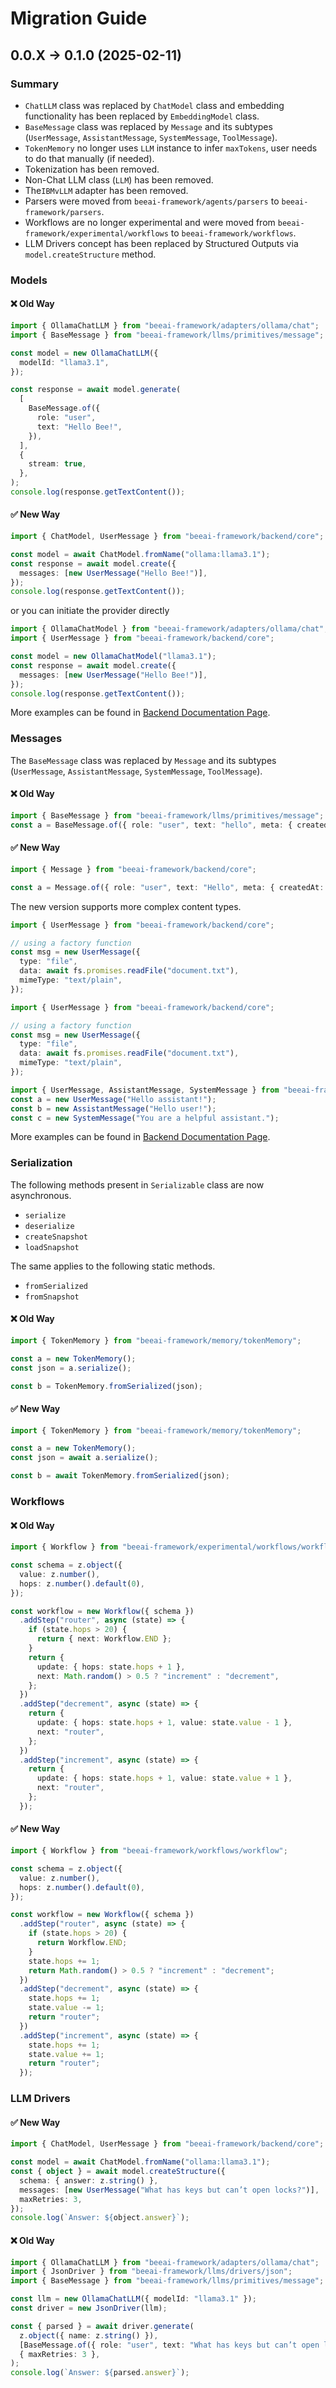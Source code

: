 # Migration Guide

## 0.0.X -> 0.1.0 (2025-02-11)

### Summary

- `ChatLLM` class was replaced by `ChatModel` class and embedding functionality has been replaced by `EmbeddingModel` class.
- `BaseMessage` class was replaced by `Message` and its subtypes (`UserMessage`, `AssistantMessage`, `SystemMessage`, `ToolMessage`).
- `TokenMemory` no longer uses `LLM` instance to infer `maxTokens`, user needs to do that manually (if needed).
- Tokenization has been removed.
- Non-Chat LLM class (`LLM`) has been removed.
- The`IBMvLLM` adapter has been removed.
- Parsers were moved from `beeai-framework/agents/parsers` to `beeai-framework/parsers`.
- Workflows are no longer experimental and were moved from `beeai-framework/experimental/workflows` to `beeai-framework/workflows`.
- LLM Drivers concept has been replaced by Structured Outputs via `model.createStructure` method.

### Models

#### ❌ Old Way

```ts
import { OllamaChatLLM } from "beeai-framework/adapters/ollama/chat";
import { BaseMessage } from "beeai-framework/llms/primitives/message";

const model = new OllamaChatLLM({
  modelId: "llama3.1",
});

const response = await model.generate(
  [
    BaseMessage.of({
      role: "user",
      text: "Hello Bee!",
    }),
  ],
  {
    stream: true,
  },
);
console.log(response.getTextContent());
```

#### ✅ New Way

```ts
import { ChatModel, UserMessage } from "beeai-framework/backend/core";

const model = await ChatModel.fromName("ollama:llama3.1");
const response = await model.create({
  messages: [new UserMessage("Hello Bee!")],
});
console.log(response.getTextContent());
```

or you can initiate the provider directly

```ts
import { OllamaChatModel } from "beeai-framework/adapters/ollama/chat";
import { UserMessage } from "beeai-framework/backend/core";

const model = new OllamaChatModel("llama3.1");
const response = await model.create({
  messages: [new UserMessage("Hello Bee!")],
});
console.log(response.getTextContent());
```

More examples can be found in [Backend Documentation Page](/typescript/modules/backend.md).

### Messages

The `BaseMessage` class was replaced by `Message` and its subtypes (`UserMessage`, `AssistantMessage`, `SystemMessage`, `ToolMessage`).

#### ❌ Old Way

```ts
import { BaseMessage } from "beeai-framework/llms/primitives/message";
const a = BaseMessage.of({ role: "user", text: "hello", meta: { createdAt: new Date() } });
```

#### ✅ New Way

```ts
import { Message } from "beeai-framework/backend/core";

const a = Message.of({ role: "user", text: "Hello", meta: { createdAt: new Date() } });
```

The new version supports more complex content types.

```ts
import { UserMessage } from "beeai-framework/backend/core";

// using a factory function
const msg = new UserMessage({
  type: "file",
  data: await fs.promises.readFile("document.txt"),
  mimeType: "text/plain",
});
```

```ts
import { UserMessage } from "beeai-framework/backend/core";

// using a factory function
const msg = new UserMessage({
  type: "file",
  data: await fs.promises.readFile("document.txt"),
  mimeType: "text/plain",
});
```

```ts
import { UserMessage, AssistantMessage, SystemMessage } from "beeai-framework/backend/core";
const a = new UserMessage("Hello assistant!");
const b = new AssistantMessage("Hello user!");
const c = new SystemMessage("You are a helpful assistant.");
```

More examples can be found in [Backend Documentation Page](/typescript/modules/backend.md).

### Serialization

The following methods present in `Serializable` class are now asynchronous.

- `serialize`
- `deserialize`
- `createSnapshot`
- `loadSnapshot`

The same applies to the following static methods.

- `fromSerialized`
- `fromSnapshot`

#### ❌ Old Way

```ts
import { TokenMemory } from "beeai-framework/memory/tokenMemory";

const a = new TokenMemory();
const json = a.serialize();

const b = TokenMemory.fromSerialized(json);
```

#### ✅ New Way

```ts
import { TokenMemory } from "beeai-framework/memory/tokenMemory";

const a = new TokenMemory();
const json = await a.serialize();

const b = await TokenMemory.fromSerialized(json);
```

### Workflows

#### ❌ Old Way

```ts
import { Workflow } from "beeai-framework/experimental/workflows/workflow";

const schema = z.object({
  value: z.number(),
  hops: z.number().default(0),
});

const workflow = new Workflow({ schema })
  .addStep("router", async (state) => {
    if (state.hops > 20) {
      return { next: Workflow.END };
    }
    return {
      update: { hops: state.hops + 1 },
      next: Math.random() > 0.5 ? "increment" : "decrement",
    };
  })
  .addStep("decrement", async (state) => {
    return {
      update: { hops: state.hops + 1, value: state.value - 1 },
      next: "router",
    };
  })
  .addStep("increment", async (state) => {
    return {
      update: { hops: state.hops + 1, value: state.value + 1 },
      next: "router",
    };
  });
```

#### ✅ New Way

```ts
import { Workflow } from "beeai-framework/workflows/workflow";

const schema = z.object({
  value: z.number(),
  hops: z.number().default(0),
});

const workflow = new Workflow({ schema })
  .addStep("router", async (state) => {
    if (state.hops > 20) {
      return Workflow.END;
    }
    state.hops += 1;
    return Math.random() > 0.5 ? "increment" : "decrement";
  })
  .addStep("decrement", async (state) => {
    state.hops += 1;
    state.value -= 1;
    return "router";
  })
  .addStep("increment", async (state) => {
    state.hops += 1;
    state.value += 1;
    return "router";
  });
```

### LLM Drivers

#### ✅ New Way

```ts
import { ChatModel, UserMessage } from "beeai-framework/backend/core";

const model = await ChatModel.fromName("ollama:llama3.1");
const { object } = await model.createStructure({
  schema: { answer: z.string() },
  messages: [new UserMessage("What has keys but can’t open locks?")],
  maxRetries: 3,
});
console.log(`Answer: ${object.answer}`);
```

#### ❌ Old Way

```ts
import { OllamaChatLLM } from "beeai-framework/adapters/ollama/chat";
import { JsonDriver } from "beeai-framework/llms/drivers/json";
import { BaseMessage } from "beeai-framework/llms/primitives/message";

const llm = new OllamaChatLLM({ modelId: "llama3.1" });
const driver = new JsonDriver(llm);

const { parsed } = await driver.generate(
  z.object({ name: z.string() }),
  [BaseMessage.of({ role: "user", text: "What has keys but can’t open locks?" })],
  { maxRetries: 3 },
);
console.log(`Answer: ${parsed.answer}`);
```
